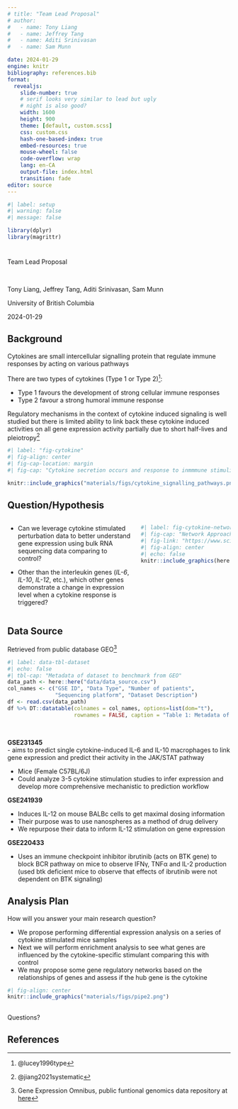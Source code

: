 ---
# title: "Team Lead Proposal"
# author: 
#   - name: Tony Liang
#   - name: Jeffrey Tang
#   - name: Aditi Srinivasan
#   - name: Sam Munn

date: 2024-01-29
engine: knitr
bibliography: references.bib
format: 
  revealjs:
    slide-number: true
    # serif looks very similar to lead but ugly
    # night is also good?
    width: 1600
    height: 900
    theme: [default, custom.scss]
    css: custom.css
    hash-one-based-index: true
    embed-resources: true
    mouse-wheel: false
    code-overflow: wrap
    lang: en-CA
    output-file: index.html
    transition: fade
editor: source
---

```{r}
#| label: setup
#| warning: false
#| message: false

library(dplyr)
library(magrittr)
```

# {.winter}


::: {.title}

Team Lead Proposal

:::

<br>


::: {.center-text .smaller}

Tony Liang, Jeffrey Tang, Aditi Srinivasan, Sam Munn
:::

::: {.center-text}
University of British Columbia
:::

::: {.center-text}
2024-01-29
:::


## Background {.winter .smaller}
Cytokines are small intercellular signalling protein that regulate immune responses by acting on various pathways

There are two types of cytokines (Type 1 or Type 2)^[@lucey1996type]:

- Type 1 favours the development of strong cellular immune responses
- Type 2 favour a strong humoral immune response

Regulatory mechanisms in the context of cytokine induced signaling is well studied but there is limited ability to link back these cytokine induced activities on all gene expression activity partially due to short half-lives and pleiotropy^[@jiang2021systematic]


```{r out.width="1000px"}
#| label: "fig-cytokine"
#| fig-align: center
#| fig-cap-location: margin
#| fig-cap: "Cytokine secretion occurs and response to inmmmune stimuli and act briefly locally at very low concentration ^[@Resch2005]"

knitr::include_graphics("materials/figs/cytokine_signalling_pathways.png")
```


## Question/Hypothesis {.winter}


:::: {.columns}

::: {.column width="58%"}

- Can we leverage cytokine stimulated perturbation data to better understand gene expression using bulk RNA sequencing data comparing to control?

- Other than the interleukin genes (*IL-6*, *IL-10*, *IL-12*, etc.), which other genes demonstrate a change in expression level when a cytokine response is triggered?

:::

::: {.column width="42%"}

```{r}
#| label: fig-cytokine-network
#| fig-cap: "Network Approaches for Dissecting the Immune System^[@HAOSHI2020101354]"
#| fig-link: "https://www.sciencedirect.com/science/article/pii/S2589004220305411"
#| fig-align: center
#| echo: false
knitr::include_graphics(here::here("materials/figs/bkg_cytokine_network.jpg"))
```   

:::

::::




## Data Source {.winter .scrollable}

Retrieved from public database GEO^[Gene Expression Omnibus, public funtional genomics data repository at [here](https://www.ncbi.nlm.nih.gov/geo/)]



```{r}
#| label: data-tbl-dataset
#| echo: false
#| tbl-cap: "Metadata of dataset to benchmark from GEO"
data_path <- here::here("data/data_source.csv")
col_names <- c("GSE ID", "Data Type", "Number of patients", 
               "Sequencing platform", "Dataset Description")
df <- read.csv(data_path)
df %>% DT::datatable(colnames = col_names, options=list(dom="t"), 
                     rownames = FALSE, caption = "Table 1: Metadata of dataset to benchmark from GEO")
```

<br>



::: {.notes}

**GSE231345**  
- aims to predict single cytokine-induced IL-6 and IL-10 macrophages to link gene expression and predict their activity in the JAK/STAT pathway

- Mice (Female C57BL/6J)
- Could analyze 3-5 cytokine stimulation studies to infer expression and develop more comprehensive mechanistic to prediction workflow


**GSE241939**

- Induces IL-12 on mouse BALBc cells to get maximal dosing information
- Their purpose was to use nanospheres as a method of drug delivery
- We repurpose their data to inform IL-12 stimulation on gene expression

**GSE220433**

- Uses an immune checkpoint inhibitor ibrutinib (acts on BTK gene) to block BCR pathway on mice to observe IFNγ, TNFα and IL-2 production (used btk deficient mice to observe that effects of ibrutinib were not dependent on BTK signaling)


:::


## Analysis Plan {.winter}

How will you answer your main research question?

- We propose performing differential expression analysis on a series of cytokine stimulated mice samples
- Next we will perform enrichment analysis to see what genes are influenced by the cytokine-specific stimulant comparing this with control
- We may propose some gene regulatory networks based on the relationships of genes and assess if the hub gene is the cytokine

```{r}
#| fig-align: center
knitr::include_graphics("materials/figs/pipe2.png")
```




## {.winter}


[Questions?]{.question}



## References {.winter}



